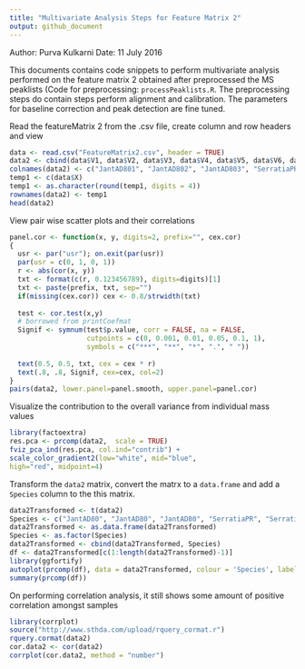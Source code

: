 ```yaml
---
title: "Multivariate Analysis Steps for Feature Matrix 2"
output: github_document
---
```


Author: Purva Kulkarni
Date: 11 July 2016

This documents contains code snippets to perform multivariate analysis performed on the feature matrix 2 obtained after preprocessed the MS peaklists (Code for preprocessing: `processPeaklists.R`. The preprocessing steps do contain steps perform alignment and calibration. The parameters for baseline correction and peak detection are fine tuned. 

Read the featureMatrix 2 from the .csv file, create column and row headers and view

```r
data <- read.csv("FeatureMatrix2.csv", header = TRUE)
data2 <- cbind(data$V1, data$V2, data$V3, data$V4, data$V5, data$V6, data$V7, data$V8, data$V9)
colnames(data2) <- c("JantAD801", "JantAD802", "JantAD803", "SerratiaPRI1", "SerratiaPRI2", "SerratiaPRI3", "TSBagar1", "TSBagar2", "TSBagar3")
temp1 <- c(data$X)
temp1 <- as.character(round(temp1, digits = 4))
rownames(data2) <- temp1
head(data2)
```

View pair wise scatter plots and their correlations

```r
panel.cor <- function(x, y, digits=2, prefix="", cex.cor) 
{
  usr <- par("usr"); on.exit(par(usr)) 
  par(usr = c(0, 1, 0, 1)) 
  r <- abs(cor(x, y)) 
  txt <- format(c(r, 0.123456789), digits=digits)[1] 
  txt <- paste(prefix, txt, sep="") 
  if(missing(cex.cor)) cex <- 0.8/strwidth(txt) 
  
  test <- cor.test(x,y) 
  # borrowed from printCoefmat
  Signif <- symnum(test$p.value, corr = FALSE, na = FALSE, 
                   cutpoints = c(0, 0.001, 0.01, 0.05, 0.1, 1),
                   symbols = c("***", "**", "*", ".", " ")) 
  
  text(0.5, 0.5, txt, cex = cex * r) 
  text(.8, .8, Signif, cex=cex, col=2) 
}
pairs(data2, lower.panel=panel.smooth, upper.panel=panel.cor)
```

Visualize the contribution to the overall variance from individual mass values

```r
library(factoextra)
res.pca <- prcomp(data2,  scale = TRUE)
fviz_pca_ind(res.pca, col.ind="contrib") +
scale_color_gradient2(low="white", mid="blue",
high="red", midpoint=4)
```

Transform the `data2` matrix, convert the matrx to a `data.frame` and add a `Species` column to the this matrix. 

```r
data2Transformed <- t(data2)
Species <- c("JantAD80", "JantAD80", "JantAD80", "SerratiaPR", "SerratiaPR", "SerratiaPR", "TSBAgar", "TSBAgar", "TSBAgar")
data2Transformed <- as.data.frame(data2Transformed)
Species <- as.factor(Species)
data2Transformed <- cbind(data2Transformed, Species)
df <- data2Transformed[c(1:length(data2Transformed)-1)]
library(ggfortify)
autoplot(prcomp(df), data = data2Transformed, colour = 'Species', label  =TRUE, label.size = 3, loadings = TRUE, loadings.colour = 'black', loadings.label = TRUE, loadings.label.size = 3, loadings.label.colour = 'Navyblue')
summary(prcomp(df))
```

On performing correlation analysis, it still shows some amount of positive correlation amongst samples

```r
library(corrplot)
source("http://www.sthda.com/upload/rquery_cormat.r")
rquery.cormat(data2)
cor.data2 <- cor(data2)
corrplot(cor.data2, method = "number")
```


